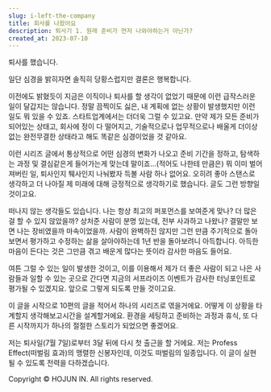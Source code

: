 ```yaml
---
slug: i-left-the-company
title: 회사를 나왔어요
description: 퇴사기 1. 원래 준비가 먼저 나와야하는거 아닌가?
created_at: 2023-07-10
---
```


퇴사를 했습니다.

일단 심경을 밝히자면 솔직히 당황스럽지만 결론은 행복합니다.

이전에도 밝혔듯이 지금은 이직이나 퇴사를 할 생각이 없었기 때문에 이런 급작스러운 일이 달갑지는 않습니다. 정말 끔찍이도 싫은, 내 계획에
없는 상황이 발생했지만 이런 일도 뭐 있을 수 있죠. 스타트업계에서는 더더욱 그럴 수 있고요. 만약 제가 모든 준비가 되어있는 상태고,
회사에 정이 다 떨어지고, 기술적으로나 업무적으로나 배울게 더이상 없는 완전무결한 상태라고 해도 똑같은 심경이었을 것 같아요.

이런 시리즈 글에서 통상적으로 어떤 심경의 변화가 나오고 준비 기간을 정하고, 탐색하는 과정 및 결심같은게 들어가는게 맞는데
말이죠...(적어도 나한테 만큼은) 뭐 이미 벌어져버린 일, 퇴사인지 퉤사인지 나눠봤자 득볼 사람 하나 없어요. 오히려 좋아 스탠스로
생각하고 더 나아질 제 미래에 대해 긍정적으로 생각하기로 했습니다. 글도 그런 방향일 것이고요.

떠나지 않는 생각들도 있습니다. 나는 항상 최고의 퍼포먼스를 보여준게 맞나? 더 많은걸 할 수 있지 않았을까? 상처준 사람이 분명 있는데,
전부 사과하고 나왔나? 결말만 보면 나는 장비였을까 마속이었을까. 사람이 완벽하진 않지만 그런 만큼 주기적으로 돌아보면서 평가하고 수정하는
삶을 살아야하는데 1년 반을 돌아보려니 아득합니다. 아득한 마음이 든다는 것은 그만큼 겪고 배운게 많다는 뜻이라 감사한 마음도 들어요.

여튼 그럴 수 있는 일이 발생한 것이고, 이를 이용해서 제가 더 좋은 사람이 되고 나은 사람들과 일할 수 있는 곳으로 간다면 지금의
서프라이즈 이벤트가 감사한 터닝포인트로 평가될 수 있겠지요. 앞으로 그렇게 되도록 만들 것이고요.

이 글을 시작으로 10편의 글을 적어서 하나의 시리즈로 엮을거에요. 어떻게 이 상황을 타계할지 생각해보고시간을 설계할거에요. 환경을 세팅하고
준비하는 과정과 휴식, 또 다른 시작까지가 하나의 절절한 스토리가 되었으면 좋겠어요.

저는 퇴사일(7월 7일)로부터 3달 뒤에 다시 첫 출근을 할 거에요. 저는 Profess Effect(떠벌림 효과)의 맹렬한 신봉자인데,
이것도 떠벌림의 일종입니다. 이 글이 실현될 수 있도록 전력을 다하겠습니다.

Copyright © HOJUN IN. All rights reserved.
